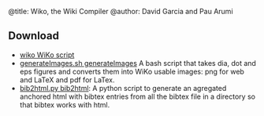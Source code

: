 ﻿@title: Wiko, the Wiki Compiler
@author: David Garcia and Pau Arumi

== Download ==

* [[wiko WiKo script]]
* [[generateImages.sh generateImages]] A bash script that takes dia, dot and eps figures and converts them into WiKo usable images: png for web and LaTeX and pdf for LaTex.
* [[bib2html.py bib2html]]: A python script to generate an agregated anchored html with bibtex entries from all the bibtex file in a directory so that bibtex works with html.




